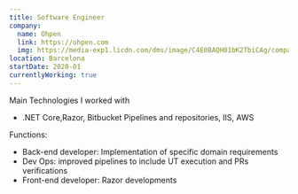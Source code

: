 ```yaml
---
title: Software Engineer
company:
  name: Ohpen
  link: https://ohpen.com
  img: https://media-exp1.licdn.com/dms/image/C4E0BAQH01bK2TbiCAg/company-logo_100_100/0?e=1614816000&v=beta&t=9Fhw38KCpleilxogvj0JdNR-L6zXM1MWFaGWvzo_LRA
location: Barcelona
startDate: 2020-01
currentlyWorking: true
---
```


Main Technologies I worked with

- .NET Core,Razor, Bitbucket Pipelines and repositories, IIS, AWS 

Functions:

- Back-end developer: Implementation of specific domain requirements
- Dev Ops: improved pipelines to include UT execution and PRs verifications
- Front-end developer: Razor developments